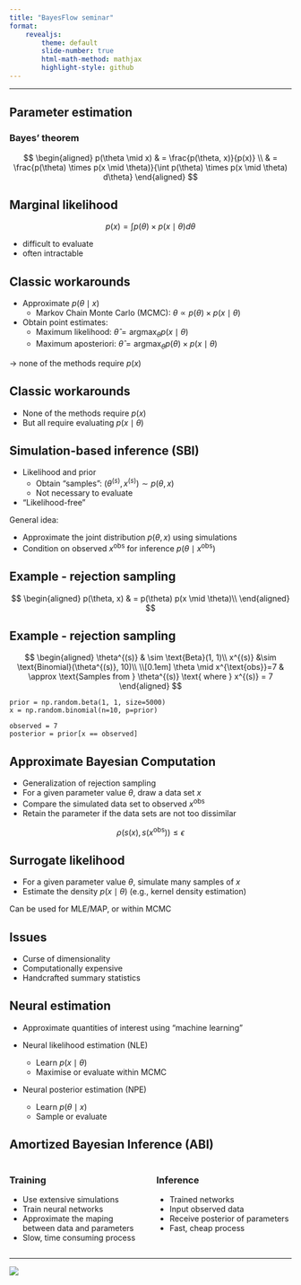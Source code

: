 ```yaml
---
title: "BayesFlow seminar"
format:
    revealjs: 
        theme: default
        slide-number: true
        html-math-method: mathjax
        highlight-style: github
---
```


---


## Parameter estimation

### Bayes' theorem

$$
\begin{aligned}
p(\theta \mid x) & = \frac{p(\theta, x)}{p(x)} \\
 & = \frac{p(\theta) \times p(x \mid \theta)}{\int p(\theta) \times p(x \mid \theta) d\theta}
\end{aligned}
$$

## Marginal likelihood
$$
p(x) = \int p(\theta) \times p(x \mid \theta) d\theta
$$ 

- difficult to evaluate
- often intractable

## Classic workarounds

- Approximate $p(\theta \mid x)$ 
  - Markov Chain Monte Carlo (MCMC): $\theta \propto p(\theta) \times p(x \mid \theta)$
- Obtain point estimates:
  - Maximum likelihood: $\hat{\theta} = \operatorname*{argmax}_{\theta} p(x \mid \theta)$
  - Maximum aposteriori: $\hat{\theta} = \operatorname*{argmax}_{\theta} p(\theta) \times p(x \mid \theta)$

$\rightarrow$ none of the methods require $p(x)$

## Classic workarounds

- None of the methods require $p(x)$
- But all require evaluating $p(x \mid \theta)$

## Simulation-based inference (SBI)

- Likelihood and prior
  - Obtain "samples": $(\theta^{(s)}, x^{(s)}) \sim p(\theta, x)$
  - Not necessary to evaluate
- "Likelihood-free"

General idea:

- Approximate the joint distribution $p(\theta, x)$ using simulations
- Condition on observed $x^{\text{obs}}$ for inference $p(\theta \mid x^{\text{obs}})$

## Example - rejection sampling

$$
\begin{aligned}
p(\theta, x) & = p(\theta) p(x \mid \theta)\\
\end{aligned}
$$

## Example - rejection sampling


$$
\begin{aligned}
\theta^{(s)} & \sim \text{Beta}(1, 1)\\
x^{(s)} &\sim \text{Binomial}(\theta^{(s)}, 10)\\
\\[0.1em]
\theta \mid x^{\text{obs}}=7 & \approx \text{Samples from } \theta^{(s)} \text{ where } x^{(s)} = 7
\end{aligned}
$$


```.python
prior = np.random.beta(1, 1, size=5000)
x = np.random.binomial(n=10, p=prior)

observed = 7
posterior = prior[x == observed] 
```

## Approximate Bayesian Computation

- Generalization of rejection sampling
- For a given parameter value $\theta$, draw a data set $x$
- Compare the simulated data set to observed $x^{\text{obs}}$
- Retain the parameter if the data sets are not too dissimilar

$$
\rho(s(x), s(x^{\text{obs}})) \leq \epsilon
$$

## Surrogate likelihood

- For a given parameter value $\theta$, simulate many samples of $x$
- Estimate the density $p(x\mid\theta)$ (e.g., kernel density estimation)

Can be used for MLE/MAP, or within MCMC

## Issues

- Curse of dimensionality
- Computationally expensive
- Handcrafted summary statistics

## Neural estimation

- Approximate quantities of interest using "machine learning"

- Neural likelihood estimation (NLE)
    - Learn $p(x \mid \theta)$
    - Maximise or evaluate within MCMC
- Neural posterior estimation (NPE)
    - Learn $p(\theta \mid x)$
    - Sample or evaluate

## Amortized Bayesian Inference (ABI)

::::{.columns}

:::{.column width=50%}
### Training
- Use extensive simulations
- Train neural networks
- Approximate the maping between data and parameters
- Slow, time consuming process
:::

:::{.column width=50%}
### Inference
- Trained networks
- Input observed data
- Receive posterior of parameters
- Fast, cheap process
:::
::::


---

![](../figures/two-guys-bus.jpg){fig-align="center"}


